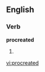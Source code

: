 
==English==

===Verb===
'''procreated'''

# {{past of|[[procreate]]}}

{{anagrams:en/acdeeoprrt}}
[[vi:procreated]]